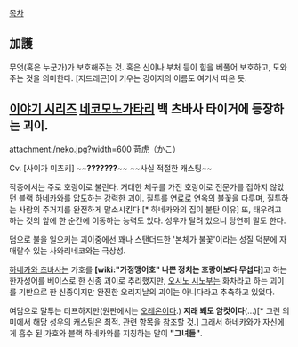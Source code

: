 [[목차]]

== 加護 ==
무엇(혹은 누군가)가 보호해주는 것. 혹은 신이나 부처 등이 힘을 베풀어 보호하고, 도와주는 것을 의미한다.
[지드래곤]이 키우는 강아지의 이름도 여기서 따온 듯.

== [[이야기 시리즈]] [[네코모노가타리]] 백 츠바사 타이거에 등장하는 괴이. ==
attachment:/neko.jpg?width=600
苛虎（かこ）

Cv. [사이가 미츠키] ~~'''???????'''~~ ~~사실 적절한 캐스팅~~

작중에서는 주로 호랑이로 불린다. 거대한 체구를 가진 호랑이로 전문가를 접하지 않았던 블랙 하네카와를 압도하는 강력한 괴이. 질투를 연료로 연옥의 불꽃을 다루며, 질투하는 사람의 주거지를 완전하게 말소시킨다.[* 하네카와의 집이 불탄 이유] 또, 태우려고 하는 것의 앞에 한 순간에 이동하는 능력도 있다.
성우가 달려 있으니 당연히 말도 한다.

덤으로 불을 일으키는 괴이중에선 꽤나 스탠더드한 '본체가 불꽃'이라는 성질 덕분에 자매랄수 있는 사와리네코와는 극상성.

[[하네카와 츠바사]]는 가호를 '''[wiki:"가정맹어호" 나쁜 정치는 호랑이보다 무섭다]'''고 하는 한자성어를 베이스로 한 신종 괴이로 추리했지만, [[오시노 시노부]]는 화차라고 하는 괴이를 기반으로 한 신종이지만 완전한 오리지날의 괴이는 아니다라고 추측하고 있었다. 

여담으로 말투는 터프하지만(원판에서는 [[오레온]]이다.) '''저래 봬도 암컷이다'''(...)[* 그런 의미에서 해당 성우의 캐스팅은 최적. 관련 항목을 참조할 것.] 그래서 하네카와가 자신에게 흡수 된 가호와 블랙 하네카와를 지칭하는 말이 '''"그녀들"'''.
